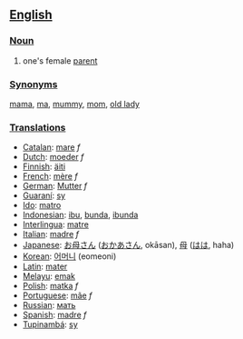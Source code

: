 ==[[English]]==

===[[Noun]]===
#one's female [[parent]]

===[[Synonym]]s===
[[mama]], [[ma]], [[mummy]], [[mom]], [[old lady]]

===[[Translation]]s===
*[[Catalan]]: [[mare]] ''f''
*[[Dutch]]: [[moeder]] ''f''
*[[Finnish]]: [[äiti]]
*[[French]]: [[mère]] ''f''
*[[German]]: [[Mutter]] ''f''
*[[Guaraní]]: [[sy]]
*[[Ido]]: [[matro]]
*[[Indonesian]]: [[ibu]], [[bunda]], [[ibunda]]
*[[Interlingua]]: [[matre]]
*[[Italian]]: [[madre]] ''f''
*[[Japanese]]: [[お母さん]] ([[おかあさん]], okāsan), [[母]] ([[はは]], haha)
*[[Korean]]: [[어머니]] (eomeoni)
*[[Latin]]: [[mater]]
*[[ms:main page|Melayu]]: [[ms:emak|emak]]
*[[Polish]]: [[matka]] ''f''
*[[Portuguese]]: [[mãe]] ''f''
*[[Russian]]: [[мать]]
*[[Spanish]]: [[madre]] ''f''
*[[Tupinambá]]: [[sy]]